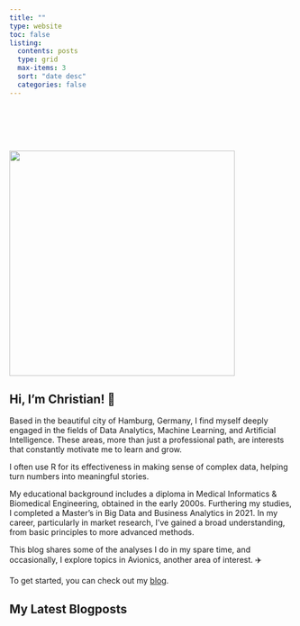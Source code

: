 ```yaml
---
title: ""
type: website
toc: false
listing: 
  contents: posts 
  type: grid 
  max-items: 3
  sort: "date desc" 
  categories: false 
---
```


::: grid
::: g-col-6
![](christian.JPG){fig-align="left" width="400" style="margin-top: 80px;"}
:::

::: g-col-6
## Hi, I'm Christian! 👋

Based in the beautiful city of Hamburg, Germany, I find myself deeply engaged in the fields of Data Analytics, Machine Learning, and Artificial Intelligence. These areas, more than just a professional path, are interests that constantly motivate me to learn and grow.

I often use R for its effectiveness in making sense of complex data, helping turn numbers into meaningful stories.

My educational background includes a diploma in Medical Informatics & Biomedical Engineering, obtained in the early 2000s. Furthering my studies, I completed a Master's in Big Data and Business Analytics in 2021. In my career, particularly in market research, I've gained a broad understanding, from basic principles to more advanced methods.

This blog shares some of the analyses I do in my spare time, and occasionally, I explore topics in Avionics, another area of interest. ✈️️

To get started, you can check out my [blog](/posts.html).
:::
:::

## My Latest Blogposts
